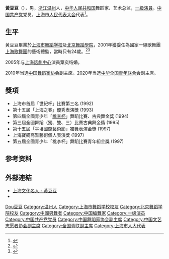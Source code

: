 {{艺人
|姓名 = 黄豆豆
|类型 = 舞者
|罗马拼音 = Huang Doudou
|国籍 = {{CHN-MLD}}
|民族 = [[汉族|汉族]]
|出生日期 = {{birth date and age|1977|2|27}} 
|出生地点 = {{CHN}}[[浙江省|浙江省]][[温州市|温州市]]
|职业 = 舞者
|语言 = [[现代标准汉语|汉语普通话]]
|母校 = [[上海市舞蹈学校|上海市舞蹈学校]]<br />[[北京舞蹈学院|北京舞蹈学院]]
|配偶 = {{marriage|粟奕|2005}}
|奖项 = {{Awards|name=[[中华艺文奖|中华艺文奖]]|award=青年奖|year=2011年}}
}}
'''黃豆豆'''（{{bd|1977年|2月27日|catIdx=Huang黄豆豆}}），男，[[浙江|浙江]][[温州|温州]]人，[[中华人民共和国|中华人民共和国]]舞蹈家、艺术总监，[[一級演員|一級演員]]。[[中国共产党|中国共产党]]党员，[[上海市人民代表大会|上海市人民代表大会]]代表<ref>{{cite news |author1=许超 |title=黄豆豆代表：让舞蹈成为市民生活的一部分 |url=http://www.spcsc.sh.cn/n1939/n1948/n1951/n2433/u1ai138198.html |accessdate=2021-02-12 |work=新华网 |date=2017-01-16 |archive-date=2021-08-15 |archive-url=https://web.archive.org/web/20210815120250/http://www.spcsc.sh.cn/n1939/n1948/n1951/n2433/u1ai138198.html |dead-url=no }}</ref>。

== 生平 ==
黄豆豆畢業於[[上海市舞蹈学校|上海市舞蹈学校]]及[[北京舞蹈學院|北京舞蹈學院]]，2001年獲委任為國家一線歌舞團[[上海歌舞團|上海歌舞團]]的藝術總監，當時只有24歲。<ref>{{Cite web|title=黄豆豆:舞蹈有一种让所有人凝聚在一起的力量-|url=http://www.xinhuanet.com/ent/2016-03/18/c_128812416.htm|accessdate=2019-12-22|work=新华网|archive-date=2019-12-22|archive-url=https://web.archive.org/web/20191222055824/http://www.xinhuanet.com/ent/2016-03/18/c_128812416.htm|dead-url=no}}</ref><ref>{{Cite web|title=黄豆豆|url=https://www.mct.gov.cn/ggfw/whzyzg/ys/wd/201111/t20111121_511218.htm|accessdate=2019-12-22|work=中华人民共和国文化和旅游部|archive-date=2019-12-22|archive-url=https://web.archive.org/web/20191222055832/https://www.mct.gov.cn/ggfw/whzyzg/ys/wd/201111/t20111121_511218.htm|dead-url=no}}</ref>

2005年与[[上海話劇中心|上海話劇中心]]演員粟奕结婚。

2010年当选[[中国舞蹈家协会|中国舞蹈家协会]]副主席。2020年当选[[中华全国青年联合会|中华全国青年联合会]]副主席。

== 獎項 ==
* 上海市首屆「世紀杯」比賽第三名 (1992)
* 第十五屆「上海之春」優秀表演獎 (1993)
* 第四屆全國青少年「[[桃李杯|桃李杯]]」舞蹈比賽、古典舞金獎 (1994)
* 第三屆全國舞蹈（獨、雙、三）比賽古典舞金獎 (1995)
* 第十五屆「平壤國際藝術節」獨舞表演金獎 (1997)
* 上海寶鋼高雅藝術個人表演獎 (1997)
* 第五屆全國青少年「桃李杯」舞蹈比賽青年組金獎 (1997)

== 参考资料 ==
{{reflist}}

== 外部連結 ==
* [https://web.archive.org/web/20050318113451/http://202.101.38.42/www_jfdaily_com:80/logo/mingren/hdd/index.html.big5 上海文化名人 - 黃豆豆]
* {{Sinaweibo|huangdoudousuyi}}

{{中华艺文奖}}
{{Navboxes 
| title  = 黄豆豆在[[中华全国青年联合会|中华全国青年联合会]]的职务
| list1  =
{{中华全国青年联合会第十二届委员会}}
{{中华全国青年联合会第十三届委员会}}
}}
{{Navboxes 
| title  = 黄豆豆在[[中国舞蹈家协会|中国舞蹈家协会]]的职务
| list1  =
{{中国舞蹈家协会第七届理事会}}
{{中国舞蹈家协会第九届理事会}}
{{中国舞蹈家协会第十届理事会}}
{{中国舞蹈家协会第十一届理事会}}
}}
{{Navboxes 
| title  = 黄豆豆在[[中国文艺志愿者协会|中国文艺志愿者协会]]的职务
| list1  =
{{中国文艺志愿者协会第一届理事会}}
{{中国文艺志愿者协会第二届理事会}}
}}
{{Navboxes 
| title  = 黄豆豆在[[中国文学艺术界联合会|中国文学艺术界联合会]]的职务
| list1  =
{{中国文学艺术界联合会第十届全国委员会}}
}}

{{Authority control}}

{{DEFAULTSORT:Huang黃豆豆}}
[[Category:黄姓|Dou豆豆]]
[[Category:温州人|Category:温州人]]
[[Category:上海市舞蹈学校校友|Category:上海市舞蹈学校校友]]
[[Category:北京舞蹈学院校友|Category:北京舞蹈学院校友]]
[[Category:中國男舞者|Category:中國男舞者]]
[[Category:中国编舞家|Category:中国编舞家]]
[[Category:一级演员|Category:一级演员]]
[[Category:中国共产党党员|Category:中国共产党党员]]
[[Category:中国舞蹈家协会副主席|Category:中国舞蹈家协会副主席]]
[[Category:中国文艺志愿者协会副主席|Category:中国文艺志愿者协会副主席]]
[[Category:全国青联副主席|Category:全国青联副主席]]
[[Category:上海市人大代表|Category:上海市人大代表]]